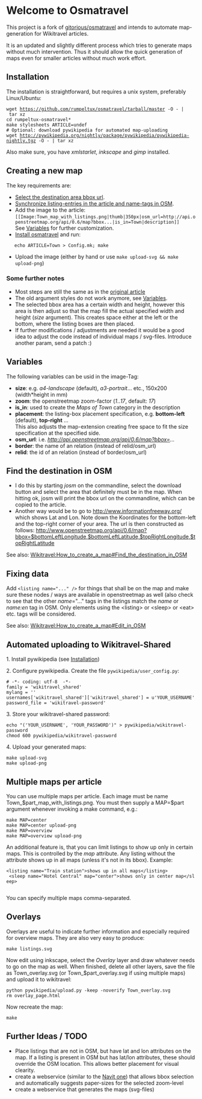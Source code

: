 = Welcome to Osmatravel =

This project is a fork of [https://gitorious.org/osmatravel gitorious/osmatravel] and intends to automate map-generation for Wikitravel articles.

It is an updated and slightly different process which tries to generate maps without much intervention. Thus it should allow the quick generation of maps even for smaller articles without much work effort.

== Installation ==

The installation is straightforward, but requires a unix system, preferably Linux/Ubuntu:
 wget https://github.com/rumpeltux/osmatravel/tarball/master -O - | tar xz
 cd rumpeltux-osmatravel*
 make stylesheets ARTICLE=undef
 # Optional: download pywikipedia for automated map-uploading
 wget http://pywikipedia.org/nightly/package/pywikipedia/pywikipedia-nightly.tgz -O - | tar xz
 
Also make sure, you have ''xmlstarlet'', ''inkscape'' and ''gimp'' installed.

== Creating a new map ==

The key requirements are:
* [[#Find_the_destination_in_OSM|Select the destination area bbox url]].
* [[#Fixing_data|Synchronize listing-entries in the article and name-tags in OSM]].
* Add the image to the article:<br /><tt><nowiki>[[Image:Town_map_with_listings.png|thumb|350px|osm_url=http://api.openstreetmap.org/api/0.6/map?bbox...|is_in=Town|description]]</nowiki></tt><br />See [[#Variables|Variables]]  for further customization.
* [[#Installation|Install osmatravel]]  and run:
    echo ARTICLE=Town > Config.mk; make
* Upload the image (either by hand or use <tt>make upload-svg && make upload-png</tt>)

=== Some further notes ===
* Most steps are still the same as in the [http://wikitravel.org/en/Wikitravel:How_to_create_a_map#Expert_maps original article]
* The old argument styles do not work anymore, see [[#Variables|Variables]].
* The selected bbox area has a certain width and height, however this area is then adjust so that the map fill the actual specified width and height (''size'' argument). This creates space either at the left or the bottom, where the listing boxes are then placed.
* If further modifications / adjustments are needed it would be a good idea to adjust the code instead of individual maps / svg-files. Introduce another param, send a patch :)

== Variables ==

The following variables can be usid in the image-Tag:
* '''size''': e.g. ''a4-landscape'' (default), ''a3-portrait''... etc., 150x200 (width*height in mm)
* '''zoom''': the openstreetmap zoom-factor (''1''..''17'', default: ''17'')
* '''is_in''': used to create the ''Maps of Town'' category in the description
* '''placement''': the listing-box placement specification, e.g. '''bottom-left''' (default), '''top-right''' ...<br />This also adjusts the map-extension creating free space to fit the size specification at the specified side.
* '''osm_url''': i.e. ''http://api.openstreetmap.org/api/0.6/map?bbox=...''
* '''border''': the name of an relation (instead of relid/osm_url)
* '''relid''': the id of an relation (instead of border/osm_url)

== Find the destination in OSM ==

* I do this by starting ''josm'' on the commandline, select the download button and select the area that definitely must be in the map. When hitting ok, josm will print the bbox url on the commandline, which can be copied to the article.
* Another way would be to go to http://www.informationfreeway.org/ which shows Lat and Lon. Note down the Koordinates for the bottom-left and the top-right corner of your area. The url is then constructed as follows: http://www.openstreetmap.org/api/0.6/map?bbox=$bottomLeftLongitude,$bottomLeftLatitude,$topRightLongitude,$topRightLatitude

See also: [http://wikitravel.org/en/Wikitravel:How_to_create_a_map#Find_the_destination_in_OSM Wikitravel:How_to_create_a_map#Find_the_destination_in_OSM]

== Fixing data ==
Add <tt><nowiki><listing name="..." /></nowiki></tt> for things that shall be on the map and make sure these nodes / ways are available in openstreetmap as well (also check to see that the other ''name''="..." tags in the listings match the ''name'' or ''name:en'' tag in OSM.
Only elements using the <nowiki><listing> or <sleep> or <eat> etc. tags will be considered.</nowiki>

See also: [http://wikitravel.org/en/Wikitravel:How_to_create_a_map#Edit_in_OSM Wikitravel:How_to_create_a_map#Edit_in_OSM]

== Automated uploading to Wikitravel-Shared ==
1. Install pywikipedia (see [[#Installation|Installation]])

2. Configure pywikipedia. Create the file <tt>pywikipedia/user_config.py</tt>:
 # -*- coding: utf-8  -*-
 family = 'wikitravel_shared'
 mylang = ''
 usernames['wikitravel_shared']['wikitravel_shared'] = u'YOUR_USERNAME'
 password_file = 'wikitravel-password'
3. Store your wikitravel-shared password:
 echo "('YOUR_USERNAME', 'YOUR_PASSWORD')" > pywikipedia/wikitravel-password
 chmod 600 pywikipedia/wikitravel-password
4. Upload your generated maps:
 make upload-svg
 make upload-png

== Multiple maps per article ==
You can use multiple maps per article. Each image must be name Town_$part_map_with_listings.png.
You must then supply a MAP=$part argument whenever invoking a make command, e.g.:
 make MAP=center
 make MAP=center upload-png
 make MAP=overview
 make MAP=overview upload-png

An additional feature is, that you can limit listings to show up only in certain maps.
This is controlled by the ''map'' attribute.
Any listing without the attribute shows up in all maps (unless it's not in its bbox).
Example:
 <nowiki><listing name="Train station">shows up in all maps</listing>
 <sleep name="Hotel Central" map="center">shows only in center map</sleep>
 </nowiki>
You can specify multiple maps comma-separated.

== Overlays ==
Overlays are useful to indicate further information and especially required for overview maps.
They are also very easy to produce:
 make listings.svg
Now edit using inkscape, select the ''Overlay'' layer and draw whatever needs to go on the map as well.
When finished, delete all other layers, save the file as Town_overlay.svg (or Town_$part_overlay.svg if using multiple maps) and upload it to wikitravel:
 python pywikipedia/upload.py -keep -noverify Town_overlay.svg
 rm overlay_page.html
Now recreate the map:
 make

== Further Ideas / TODO ==

* Place listings that are not in OSM, but have lat and lon attributes on the map. If a listing is present in OSM but has lat/lon attributes, these should override the OSM location. This allows better placement for visual clearity.
* create a webservice (similar to the [http://maps.navit-project.org/ Navit one]) that allows bbox selection and automatically suggests paper-sizes for the selected zoom-level
* create a webservice that generates the maps (svg-files)
